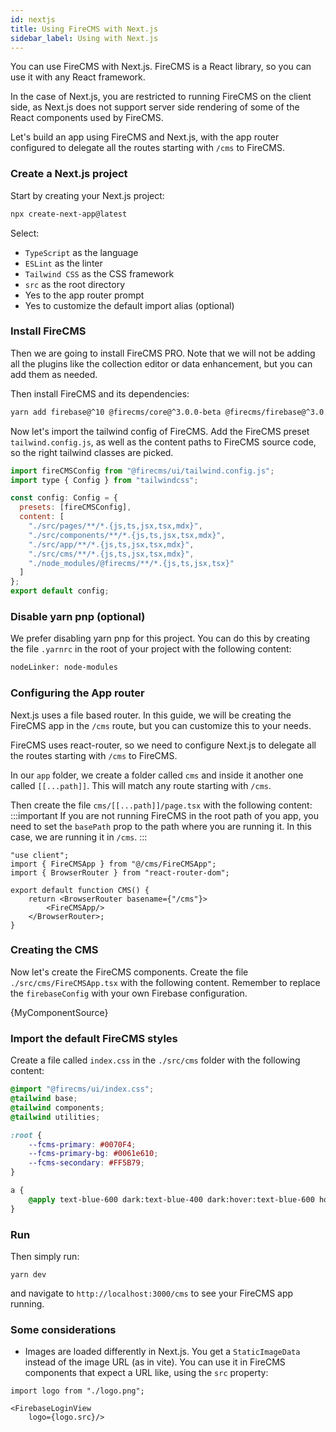 ```yaml
---
id: nextjs
title: Using FireCMS with Next.js
sidebar_label: Using with Next.js
---
```


You can use FireCMS with Next.js. FireCMS is a React library, so you can use it with any React
framework.

In the case of Next.js, you are restricted to running FireCMS on the client side,
as Next.js does not support server side rendering of some of the React components used by FireCMS.

Let's build an app using FireCMS and Next.js, with the app router configured to delegate
all the routes starting with `/cms` to FireCMS.

### Create a Next.js project

Start by creating your Next.js project:

```bash
npx create-next-app@latest
```

Select:
- `TypeScript` as the language
- `ESLint` as the linter
- `Tailwind CSS` as the CSS framework
- `src` as the root directory
- Yes to the app router prompt
- Yes to customize the default import alias (optional)

### Install FireCMS

Then we are going to install FireCMS PRO. Note that we will not be adding all the plugins like the collection
editor or data enhancement, but you can add them as needed.

Then install FireCMS and its dependencies:

```bash
yarn add firebase@^10 @firecms/core@^3.0.0-beta @firecms/firebase@^3.0.0-beta @firecms/editor@^3.0.0-beta react-router@^6 react-router-dom@^6 @tailwindcss/typography typeface-rubik @fontsource/jetbrains-mono
```

Now let's import the tailwind config of FireCMS. Add the FireCMS preset `tailwind.config.js`, as well as the
content paths to FireCMS source code, so the right tailwind classes are picked.

```js
import fireCMSConfig from "@firecms/ui/tailwind.config.js";
import type { Config } from "tailwindcss";

const config: Config = {
  presets: [fireCMSConfig],
  content: [
    "./src/pages/**/*.{js,ts,jsx,tsx,mdx}",
    "./src/components/**/*.{js,ts,jsx,tsx,mdx}",
    "./src/app/**/*.{js,ts,jsx,tsx,mdx}",
    "./src/cms/**/*.{js,ts,jsx,tsx,mdx}",
    "./node_modules/@firecms/**/*.{js,ts,jsx,tsx}"
  ]
};
export default config;

```

### Disable yarn pnp (optional)

We prefer disabling yarn pnp for this project. You can do this by creating the file `.yarnrc` in the root of your project
with the following content:

```bash
nodeLinker: node-modules
```



### Configuring the App router

Next.js uses a file based router. In this guide, we will be creating the FireCMS
app in the `/cms` route, but you can customize this to your needs.

FireCMS uses react-router, so we need to configure Next.js to delegate
all the routes starting with `/cms` to FireCMS.

In our `app` folder, we create a folder called `cms` and inside it another one called
`[[...path]]`. This will match any route starting with `/cms`.

Then create the file `cms/[[...path]]/page.tsx` with the following content:
:::important
If you are not running FireCMS in the root path of you app, you need to set the `basePath` prop to the path where you
are running it. In this case, we are running it in `/cms`.
:::

```tsx
"use client";
import { FireCMSApp } from "@/cms/FireCMSApp";
import { BrowserRouter } from "react-router-dom";

export default function CMS() {
    return <BrowserRouter basename={"/cms"}>
        <FireCMSApp/>
    </BrowserRouter>;
}

```

### Creating the CMS

Now let's create the FireCMS components. Create the file `./src/cms/FireCMSApp.tsx` with the following content.
Remember to replace the `firebaseConfig` with your own Firebase configuration.



<CodeBlock language="tsx">{MyComponentSource}</CodeBlock>


### Import the default FireCMS styles
Create a file called `index.css` in the `./src/cms` folder with the following content:

```css
@import "@firecms/ui/index.css";
@tailwind base;
@tailwind components;
@tailwind utilities;

:root {
    --fcms-primary: #0070F4;
    --fcms-primary-bg: #0061e610;
    --fcms-secondary: #FF5B79;
}

a {
    @apply text-blue-600 dark:text-blue-400 dark:hover:text-blue-600 hover:text-blue-800
}
```

### Run

Then simply run:

```
yarn dev
```
and navigate to `http://localhost:3000/cms` to see your FireCMS app running.


### Some considerations

- Images are loaded differently in Next.js.
You get a `StaticImageData` instead of the image URL (as in vite).
You can use it in FireCMS components that expect a URL like, using the `src` property:
```tsx
import logo from "./logo.png";

<FirebaseLoginView
    logo={logo.src}/>
```

